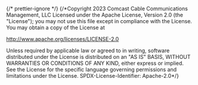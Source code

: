 ﻿{/* prettier-ignore */}
{/*Copyright 2023 Comcast Cable Communications Management, LLC
Licensed under the Apache License, Version 2.0 (the "License");
you may not use this file except in compliance with the License.
You may obtain a copy of the License at

http://www.apache.org/licenses/LICENSE-2.0

Unless required by applicable law or agreed to in writing, software
distributed under the License is distributed on an "AS IS" BASIS,
WITHOUT WARRANTIES OR CONDITIONS OF ANY KIND, either express or implied.
See the License for the specific language governing permissions and
limitations under the License.
SPDX-License-Identifier: Apache-2.0\*/}


<Meta of={RowStories} />

<Title />

Focus management and smooth scrolling for a list of horizontally-oriented items.

## Source

https://github.com/rdkcentral/Lightning-UI-Components/blob/develop/packages/@lightningjs/ui-components/src/components/Row/Row.js

## Usage

`Row` expects a list of `items` which will be laid out side-by-side. By default, the height of `Row`'s Item container is the same as the height of the tallest item, and the width is the width passed in, the width of the wrapping FocusManager if available, or the width of the stage by default. You can change the `w` and `h` attributes to manage `width` and `height`, respectively.

```js
import { Row } from '@lightningjs/ui-components';

class Basic extends lng.Component {
  static _template() {
    return {
      Row: {
        type: Row,
        items: [
          // list of items
        ]
      }
    };
  }
}
```

### Scrolling

By default, `Row` will scroll horizontally to see any items that are not visible within the width of the Row((or just outside of the `Row` width)

The `scrollIndex` property determines the index at which scrolling should begin. By default, that index is 0.
Scroll behavior is determined based on what is passed to the `alwaysScroll`, `lazyScroll`, and `neverScroll` properties.
If multiple of these properties are enabled, the order of precedence from highest to lowest is: `alwaysScroll`, `lazyScroll`, `neverScroll`.

## API

### Properties

| name                 | type                                                    | required | default   | description                                                                                                                                                                          |
| -------------------- | ------------------------------------------------------- | -------- | --------- | ------------------------------------------------------------------------------------------------------------------------------------------------------------------------------------ |
| items                | <DocsLink id="lng.Component">lng.Component[]</DocsLink> | false    | undefined | components to be listed in the row.                                                                                                                                                  |
| lazyScroll           | boolean                                                 | false    | false     | will only scroll the row if the item is off screen and alwaysScroll and neverScroll are both false                                                                                   |
| selected             | <DocsLink id="lng.Component" />                         | true     | undefined | component that is currently in focus                                                                                                                                                 |
| selectedIndex        | number                                                  | false    | 0         | index of currently selected item                                                                                                                                                     |
| startLazyScrollIndex | number                                                  | false    | undefined | when `lazyScroll` is `true`, index of item in `items`, and items thereafter, at which lazy scrolling should occur at (alwasy scroll functionality will take place before this index) |
| stopLazyScrollIndex  | number                                                  | false    | undefined | when `lazyScroll` is `true`, index of item in `items`, and items preceding, at which lazy scrolling should occur (alwasy scroll functionality will take place after this index)      |

### Style Properties

The Row component shares the same style properties as the ones listed in NavigationManager. For a detailed description, please refer to style properties section in the [NavigationManager component](?path=/docs/navigation-navigationmanager--row)

### Child Item Properties

The `Row` component will utilize the following properties on each individual element in its `items` array:

| name             | type    | required | default | description                                                      |
| ---------------- | ------- | -------- | ------- | ---------------------------------------------------------------- |
| centerInParent   | boolean | false    | false   | when true, it places the child component in center of the parent |
| extraItemSpacing | number  | false    | 0       | additional space to be added between items                       |

### Methods

The Row component is a subclass of NavigationManager and FocusManager, so inherits all methods from those parent components. These shared methods are already documented in the NavigationManager and FocusManager documentation. For detailed descriptions of these methods, please refer to the methods section in the [NavigationManager](/?path=/docs/navigation-navigationmanager--row) and [FocusManager](/docs/navigation-focusmanager--column-with-rows) documentation.

#### onScreenEffect(onScreenItems: lng.Component[]): void

A callback that can be overridden to do something with the items that are currently on screen. This will be called on every new render.

